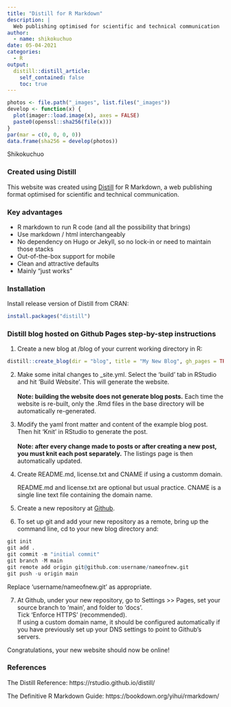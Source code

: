 ```yaml
---
title: "Distill for R Markdown"
description: |
  Web publishing optimised for scientific and technical communication
author:
  - name: shikokuchuo
date: 05-04-2021
categories:
  - R
output:
  distill::distill_article:
    self_contained: false
    toc: true
---
```


```r

photos <- file.path("_images", list.files("_images"))
develop <- function(x) {
  plot(imager::load.image(x), axes = FALSE)
  paste0(openssl::sha256(file(x)))
}
par(mar = c(0, 0, 0, 0))
data.frame(sha256 = develop(photos))

```
<aside>Shikokuchuo</aside>

### Created using Distill

This website was created using [Distill](https://pkgs.rstudio.com/distill/) for R Markdown, a web publishing format optimised for scientific and technical communication.

### Key advantages

- R markdown to run R code (and all the possibility that brings)
- Use markdown / html interchangeably
- No dependency on Hugo or Jekyll, so no lock-in or need to maintain those stacks
- Out-of-the-box support for mobile
- Clean and attractive defaults
- Mainly "just works"

### Installation

Install release version of Distill from CRAN:

```r
install.packages("distill")
```

### Distill blog hosted on Github Pages step-by-step instructions

1. Create a new blog at /blog of your current working directory in R:

```r
distill::create_blog(dir = "blog", title = "My New Blog", gh_pages = TRUE)
```

2. Make some inital changes to _site.yml. Select the 'build' tab in RStudio and hit 'Build Website'. This will generate the website. <br /><br />
**Note: building the website does not generate blog posts.** Each time the website is re-built, only the .Rmd files in the base directory will be automatically re-generated.

3. Modify the yaml front matter and content of the example blog post. Then hit 'Knit' in RStudio to generate the post. <br /><br />
**Note: after every change made to posts or after creating a new post, you must knit each post separately.** The listings page is then automatically updated.

4. Create README.md, license.txt and CNAME if using a customm domain.
<aside> README.md and license.txt are optional but usual practice. CNAME is a single line text file containing the domain name.</aside>

5. Create a new repository at [Github](https://github.com/).

6. To set up git and add your new repository as a remote, bring up the command line, cd to your new blog directory and:

```r
git init
git add .
git commit -m "initial commit"
git branch -M main
git remote add origin git@github.com:username/nameofnew.git
git push -u origin main
```
<aside>
Replace 'username/nameofnew.git' as appropriate.
</aside>

7. At Github, under your new repository, go to Settings >> Pages, set your source branch to 'main', and folder to 'docs'.<br />
Tick 'Enforce HTTPS' (recommended). <br />
If using a custom domain name, it should be configured automatically if you have previously set up your DNS settings to point to Github's servers.

Congratulations, your new website should now be online!

### References

The Distill Reference: https://rstudio.github.io/distill/

The Definitive R Markdown Guide: https://bookdown.org/yihui/rmarkdown/

